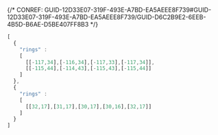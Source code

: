 

{/* CONREF: GUID-12D33E07-319F-493E-A7BD-EA5AEEE8F739#GUID-12D33E07-319F-493E-A7BD-EA5AEEE8F739/GUID-D6C2B9E2-6EEB-4B5D-B6AE-D5BE407FF8B3  */}

```javascript
[
  {
    "rings" : 
    [
      [[-117,34],[-116,34],[-117,33],[-117,34]],
      [[-115,44],[-114,43],[-115,43],[-115,44]]
    ]
  },
  {
    "rings" : 
    [
      [[32,17],[31,17],[30,17],[30,16],[32,17]]
    ]
  }
]

```

 
